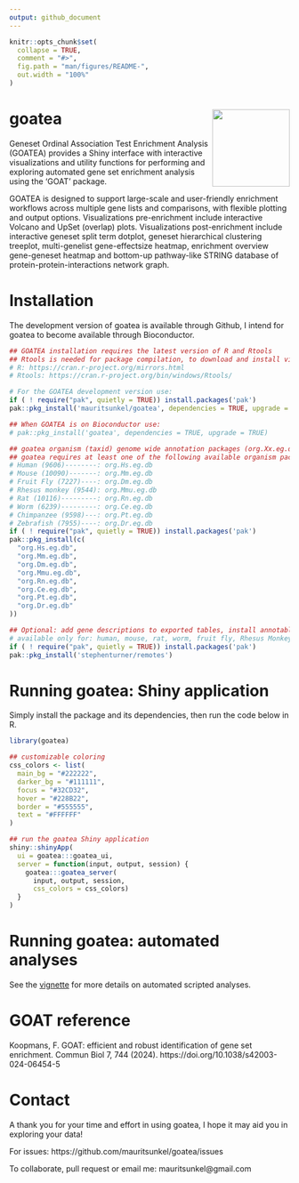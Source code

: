 ```yaml
---
output: github_document
---
```


<!-- README.md is generated from README.Rmd. Please edit that file -->

```r
knitr::opts_chunk$set(
  collapse = TRUE,
  comment = "#>",
  fig.path = "man/figures/README-",
  out.width = "100%"
)
```

# goatea <img src="man/figures/logo.png" align="right" height="139" alt="" />
<!-- badges: start -->
<!-- badges: end -->

Geneset Ordinal Association Test Enrichment Analysis (GOATEA) provides a Shiny interface with interactive visualizations and utility functions for performing and exploring automated gene set enrichment analysis using the ‘GOAT’ package.

GOATEA is designed to support large-scale and user-friendly enrichment workflows across multiple gene lists and comparisons, with flexible plotting and output options. Visualizations pre-enrichment include interactive Volcano and UpSet (overlap) plots. Visualizations post-enrichment include interactive geneset split term dotplot, geneset hierarchical clustering treeplot, multi-genelist gene-effectsize heatmap, enrichment overview gene-geneset heatmap and bottom-up pathway-like STRING database of protein-protein-interactions network graph.

# Installation

The development version of goatea is available through Github, I intend for goatea to become available through Bioconductor. 

```r
## GOATEA installation requires the latest version of R and Rtools 
## Rtools is needed for package compilation, to download and install visit: 
# R: https://cran.r-project.org/mirrors.html
# Rtools: https://cran.r-project.org/bin/windows/Rtools/

# For the GOATEA development version use: 
if ( ! require("pak", quietly = TRUE)) install.packages('pak')
pak::pkg_install('mauritsunkel/goatea', dependencies = TRUE, upgrade = TRUE)

## When GOATEA is on Bioconductor use: 
# pak::pkg_install('goatea', dependencies = TRUE, upgrade = TRUE)

## goatea organism (taxid) genome wide annotation packages (org.Xx.eg.dg)
## goatea requires at least one of the following available organism packages:
# Human (9606)--------: org.Hs.eg.db
# Mouse (10090)-------: org.Mm.eg.db
# Fruit Fly (7227)----: org.Dm.eg.db
# Rhesus monkey (9544): org.Mmu.eg.db
# Rat (10116)---------: org.Rn.eg.db
# Worm (6239)---------: org.Ce.eg.db
# Chimpanzee (9598)---: org.Pt.eg.db
# Zebrafish (7955)----: org.Dr.eg.db
if ( ! require("pak", quietly = TRUE)) install.packages('pak')
pak::pkg_install(c(
  "org.Hs.eg.db", 
  "org.Mm.eg.db", 
  "org.Dm.eg.db", 
  "org.Mmu.eg.db", 
  "org.Rn.eg.db", 
  "org.Ce.eg.db", 
  "org.Pt.eg.db", 
  "org.Dr.eg.db"
))

## Optional: add gene descriptions to exported tables, install annotables:
# available only for: human, mouse, rat, worm, fruit fly, Rhesus Monkey
if ( ! require("pak", quietly = TRUE)) install.packages('pak')
pak::pkg_install('stephenturner/remotes')
```

# Running goatea: Shiny application

Simply install the package and its dependencies, then run the code below in R. 

```r
library(goatea)

## customizable coloring
css_colors <- list(
  main_bg = "#222222",
  darker_bg = "#111111",
  focus = "#32CD32", 
  hover = "#228B22",
  border = "#555555",
  text = "#FFFFFF"
)

## run the goatea Shiny application
shiny::shinyApp(
  ui = goatea:::goatea_ui,
  server = function(input, output, session) {
    goatea:::goatea_server(
      input, output, session, 
      css_colors = css_colors)
  }
)
```

# Running goatea: automated analyses 

See the [vignette](https://mauritsunkel.github.io/goatea/goatea.html) for more details on automated scripted analyses.

# GOAT reference

Koopmans, F. GOAT: efficient and robust identification of gene set enrichment. Commun Biol 7, 744 (2024). https://doi.org/10.1038/s42003-024-06454-5

# Contact 

A thank you for your time and effort in using goatea, I hope it may aid you in exploring your data! 

For issues: https://github.com/mauritsunkel/goatea/issues

To collaborate, pull request or email me: mauritsunkel@gmail.com